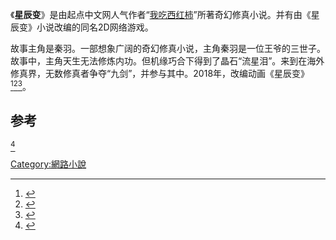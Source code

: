 《'''星辰变'''》是由起点中文网人气作者“[[我吃西红柿|我吃西红柿]]”所著奇幻修真小说。并有由《星辰变》小说改编的同名2D网络游戏。

故事主角是秦羽。一部想象广阔的奇幻修真小说，主角秦羽是一位王爷的三世子。故事中，主角天生无法修炼内功。但机缘巧合下得到了晶石“流星泪”。来到在海外修真界，无数修真者争夺“九剑”，并参与其中。2018年，改编动画《星辰变》<ref>{{Cite web|url=http://ent.people.com.cn/n1/2018/1102/c1012-30379327.html|title=IP有声化：阅文听书与冠声文化的合作基因--人民网娱乐频道--人民网|accessdate=2018-11-04|last=1646|work=ent.people.com.cn|archive-date=2018-11-04|archive-url=https://web.archive.org/web/20181104211035/http://ent.people.com.cn/n1/2018/1102/c1012-30379327.html|dead-url=no}}</ref><ref>{{Cite web|url=http://news.tom.com/201810/4426372019.html|title=《星辰变》点映好评爆棚 首播人气破亿|accessdate=2018-11-04|date=2018-10-08|work=news.tom.com|archive-date=2020-02-25|archive-url=https://web.archive.org/web/20200225134951/http://news.tom.com/201810/4426372019.html|dead-url=no}}</ref><ref>{{Cite web|url=http://www.sohu.com/a/257862222_267097|title=小说改编动画《星辰变》昨日开播 播放量已经破1亿|accessdate=2018-11-04|date=2018-10-06|work=www.sohu.com|archive-date=2019-09-30|archive-url=https://web.archive.org/web/20190930180108/http://www.sohu.com/a/257862222_267097|dead-url=no}}</ref>。

==参考==
{{reflist}}<ref>{{Cite web|url=http://www.womenaikan.com/book_info_77.html|title=星辰变在线阅读|accessdate=|author=|date=|publisher=|archive-date=2019-09-29|archive-url=https://web.archive.org/web/20190929135421/http://www.womenaikan.com/book_info_77.html|dead-url=no}}</ref>{{Novel-stub}}
[[Category:網路小說|Category:網路小說]]